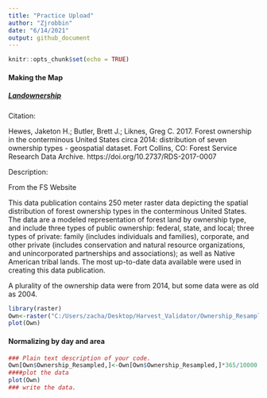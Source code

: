 ```yaml
---
title: "Practice Upload"
author: "Zjrobbin"
date: "6/14/2021"
output: github_document
---
```


```r
knitr::opts_chunk$set(echo = TRUE)
```


#### Making the Map

##### [Landownership](https://www.fs.usda.gov/rds/archive/Product/RDS-2017-0007)

Citation: 

Hewes, Jaketon H.; Butler, Brett J.; Liknes, Greg C. 2017. Forest ownership in the conterminous United States circa 2014: distribution of seven ownership types - geospatial dataset. Fort Collins, CO: Forest Service Research Data Archive. https://doi.org/10.2737/RDS-2017-0007

Description: 

From the FS Website

This data publication contains 250 meter raster data depicting the
spatial distribution of forest ownership types in the conterminous
United States. The data are a modeled representation of forest land by
ownership type, and include three types of public ownership: federal,
state, and local; three types of private: family (includes individuals
and families), corporate, and other private (includes conservation and
natural resource organizations, and unincorporated partnerships and
associations); as well as Native American tribal lands. The most
up-to-date data available were used in creating this data publication.

A plurality of the ownership data were from 2014, but some data were as
old as 2004.


```r
library(raster)
Own<-raster("C:/Users/zacha/Desktop/Harvest_Validator/Ownership_Resampled.tif")
plot(Own)
```

#### Normalizing by day and area 

```r

### Plain text description of your code. 
Own[Own$Ownership_Resampled,]<-Own[Own$Ownership_Resampled,]*365/10000
####plot the data 
plot(Own)
### write the data. 
```

